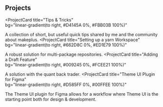 ## Projects

<ProjectCard
  title="Tips & Tricks"  
  bg="linear-gradient(to right, #D4145A 0%, #FBB03B 100%)"
>
  A collection of short, but useful quick tips shared by me and the community
  about makeplus.
</ProjectCard>
<ProjectCard
  title="Setting  up a yarn Workspace"  
  bg="linear-gradient(to right, #662D8C 0%, #ED1E79 100%)"
>
  A robust solution for multi-package repositories.
</ProjectCard>
<ProjectCard
  title="Adding a Draft Feature"  
  bg="linear-gradient(to right, #009245 0%, #FCEE21 100%)"
>
  A solution with the quant back trader.
</ProjectCard>
<ProjectCard
  title="Theme UI Plugin for Figma"  
  bg="linear-gradient(to right, #D585FF 0%, #00FFEE 100%)"
>
  The Theme UI plugin for Figma allows for a workflow where Theme UI is the
  starting point both for design & development.
</ProjectCard>
